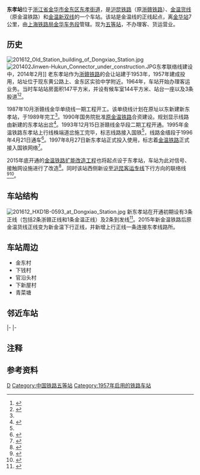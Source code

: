 {{Infobox China railway station
|车站名称 = 东孝站
|图片 = 201712 Dongxiao Station.jpg
|图片介绍 = 车站站房
|其他名称 = 
|车站拼音 = Dongxiao
|英文名称 = Dongxiao Railway Station
|车站代码 = 32564<ref>{{cite book|title=中华人民共和国铁路车站代码（GB/T 10302-2010）|publisher=中国标准出版社|year=2010|isbn=155066140495|ignore-isbn-error=true|pages=9}}</ref>
|电报码 = DOH<ref>{{cite book|author=[[中华人民共和国铁道部|中华人民共和国铁道部]]|title=铁路电报站名略号（2012）|publisher=中国铁道出版社|location=北京|year=2012|unified=15113·3468|pages=28}}</ref>
|拼音码 = DXI
|车站类型 = 
|技术性质 = 中间站
|业务性质 = 越行站
|始建时间 = 1957年
|开通运营 = 
|车站位置 = [[浙江省|浙江省]][[金华市|金华市]][[金东区|金东区]][[东孝街道|东孝街道]]
|坐标 = {{coord|29|07|47|N|119|42|36|E|format=dms|display=inline,title|type:railwaystation_region:CN}}
|归属 = [[上海铁路局|上海铁路局]][[金华车务段|金华车务段]]
|线路 = [[沪昆铁路|沪昆铁路]]<br>[[金温货线|金温货线]]<br>[[金温新双线|金温新双线]]
|车站等级 = [[五等站_(中国大陆)|五等站]]
|使用状态 = 使用中
|股道数目 = 
|正线 = 
|到发线 = 
|其它线 = 
|月台数目 = 
|侧式站台 = 
|岛式站台 = 
|站台面 = 
|网站 = 
}}
'''东孝站'''位于[[浙江省|浙江省]][[金华市|金华市]][[金东区|金东区]][[东孝街道|东孝街道]]，是[[沪昆铁路|沪昆铁路]]（原[[浙赣铁路|浙赣铁路]]）、[[金温货线|金温货线]]（原金温铁路）和[[金温新双线|金温新双线]]的一个车站。该站是金温线的正线起点，离[[金华站|金华站]]7公里，由[[上海铁路局|上海铁路局]][[金华车务段|金华车务段]]管辖。现为[[五等站_(中国大陆)|五等站]]，不办理客、货运营业。

==历史==
[[File:201612_Old_Station_building_of_Dongxiao_Station.jpg|thumb]]
[[File:201402Jinwen-Hukun_Connector_under_construction.JPG|thumb]]东孝联络线建设中，2014年2月]]
老东孝站作为[[浙赣铁路|浙赣铁路]]的会让站建于1953年，1957年建成投用，站址位于现东黄公路上、金东区实验中学附近{{NoteTag|原址位于{{Coord|29.119830|N|119.690618|E|format=dms|type:railwaystation_region:CN}}周边}}。1964年，车站开始办理客运业务。当时车站站房面积147平方米，并设有候车室144平方米、站台一座以及3条股道<ref>{{cite book|author=金华县交通局史志办公室|title=金华县交通志|type=内部发行|year=1990}}</ref>{{rp|186}}<ref name="市交">{{cite book|author=江涛等|title=金华市交通志|isbn=9787502743758|year=1997|publisher=地方志办公室}}</ref>{{rp|319}}。

1987年10月浙赣线金华单绕线一期工程开工。该单绕线计划在原址以东新建新东孝站，于1989年完工<ref name="市交"/>{{rp|300}}。1990年国务院批准[[金温货线|原金温铁路]]合资建设。规划显示线路由新建的东孝站出岔<ref>{{cite web|title=浙江省改革开放30年大事记-1990年|url=http://lishi.zhuixue.net/2016/1202/51138.html|publisher=历史追学网|date=2016-12-02|accessdate=2018-04-16|archive-date=2018-04-16|archive-url=https://web.archive.org/web/20180416073730/http://lishi.zhuixue.net/2016/1202/51138.html|dead-url=no}}</ref>。1993年12月15日浙赣线金华段二期工程开通。1995年金温铁路东孝站上行线株端道岔施工完毕，标志线路接入国铁<ref name="市交"/>{{rp|43}}，线路金缙段于1996年4月21日通车<ref>{{cite news|title=运行20多年 金温铁路永康站将成历史|url=http://www.jhnews.com.cn/2017/1031/786928.shtml|publisher=金华新闻网|date=2017-10-31|access-date=2018-04-16|archive-url=https://web.archive.org/web/20180416074605/http://www.jhnews.com.cn/2017/1031/786928.shtml|archive-date=2018-04-16|dead-url=yes}}</ref>。1997年8月27日新东孝站正式投入使用，标志着[[金温货线|金温铁路]]正式接入国铁网络<ref>{{cite news|title=金华记事|url=http://www.baishaxi.com/jinhua.htm|publisher=白沙溪|accessdate=2018-04-16|archive-date=2018-04-16|archive-url=https://web.archive.org/web/20180416073519/http://www.baishaxi.com/jinhua.htm|dead-url=no}}</ref>。

2015年底开通的[[金温铁路扩能改造工程|金温铁路扩能改造工程]]也将起点设于东孝站，车站为此对信号、接触网设施进行了改造<ref>{{cite news|title=金华南站和东孝站站改工程开通|url=http://news.tielu.cn/yixian/2015-10-09/79391.html|publisher=铁路网|date=2015-10-09|accessdate=2018-04-16|archive-date=2018-04-16|archive-url=https://web.archive.org/web/20180416074431/http://news.tielu.cn/yixian/2015-10-09/79391.html|dead-url=no}}</ref>。同时该站西侧新设至[[沪昆客运专线|沪昆客运专线]]下行方向的联络线<ref>{{cite news|url=http://www.jhnews.com.cn/2014/1209/429718.shtml|title=高铁时代最后的动车和绿皮车|publisher=[[金华日报|金华日报]]|date=2014-12-09|accessdate=2015-10-17|archive-url=https://web.archive.org/web/20160817150444/http://www.jhnews.com.cn/2014/1209/429718.shtml|archive-date=2016-08-17|dead-url=yes}}</ref><Ref>
{{cite news|title=杭长客专东孝特大桥完成混凝土浇筑|url=http://www.jhnews.com.cn/jhrb/2013-01/17/content_2635866.htm|publisher=金华新闻网|date=2013-01-17|access-date=2018-04-16|archive-url=https://web.archive.org/web/20180416074647/http://www.jhnews.com.cn/jhrb/2013-01/17/content_2635866.htm|archive-date=2018-04-16|dead-url=yes}}
</ref>。

==车站结构==
[[File:201612_HXD1B-0593_at_Dongxiao_Station.jpg|thumb]]
新东孝站在开通初期设有3条正线（包括2条浙赣正线和1条金温正线）及2条到发线<ref>{{cite journal|title=改建铁路金华地区铁路枢纽总图规划|author=铁道部第四勘测设计院|date=1997-97|number=工程设计证书 甲级(1) 1700101 工程勘察证书 1700106}}</ref>{{rp|12}}。2015年新金温铁路后原金温货线正线变为新金温下行正线，并新增上行正线一条连接东孝线路所。
{{RailStStart|北}}
{{RailStPlatform|侧d}}
{{RailStLine|1|1|<small>（[[金华东站|金华东站]]）</small>'''沪昆铁路''' 上行正线<small>（塘雅线路所）</small>}}
{{RailStLine|2|无|<small>（东孝线路所）</small>'''金温铁路''' 下行正线<small>（[[金华南站|金华南站]]）</small>|top=y}}
{{RailStLine|3|无|侧线|top=y}}
{{RailStLine|4|无|<small>（[[金华东站|金华东站]]）</small>'''沪昆铁路''' 下行正线<small>（塘雅线路所）</small>|top=y}}
{{RailStLine|5|无|侧线|top=y}}
{{RailStLine|6|无|<small>（东孝线路所）</small>'''金温铁路''' 上行正线<small>（[[金华南站|金华南站]]）</small>|top=y}}
{{RailStEnd|南}}

==车站周边==
*金东村
*下钱村
*官沿头村
*下新屋村
*青菜塘

== 邻近车站 ==
{{start rail box|[[中国铁路|中国铁路]]}}
{{s-inop|[[塘雅站|塘雅站]]|{{站|上海}}方向}}
{{s-line|[[沪昆铁路|沪昆铁路]]<br />← 6km 东孝站 4km →}}
{{s-inop|[[金华东站|金华东站]]|{{站|昆明}}方向}}
|-
{{s-inop|东孝线路所|{{站|金华}}方向}}
{{s-line|[[金温新双线|金温新双线]]<br />← 3km 东孝站 5km →}}
{{s-inop|[[金华南站|金华南站]]|老金温线{{站|温州东}}方向<br />新金温线{{站|温州南}}方向|rows=2}}
|-
{{Terminus}}
{{s-line|[[金温货线|金温货线]]<br />{{0}}{{0}} {{0}}{{0}}{{0}} 东孝站 6km →}}
{{end box}}

==注释==
{{commonscat|Dongxiao Railway Station}}
{{noteFoot|iger=}}
== 参考资料 ==
{{reflist}}

{{沪昆铁路}}
{{新金温铁路}}
{{金温铁路}}

[[Category:金东区铁路车站|D]]

[[Category:中国铁路五等站|Category:中国铁路五等站]]
[[Category:1957年启用的铁路车站|Category:1957年启用的铁路车站]]